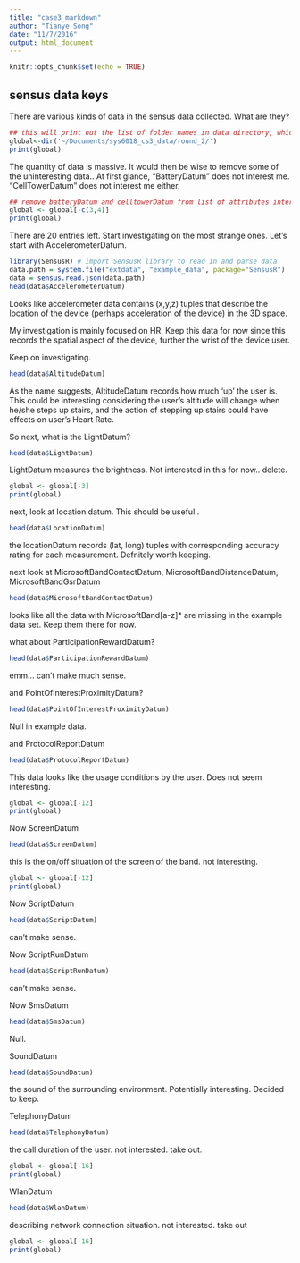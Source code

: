 ```yaml
---
title: "case3_markdown"
author: "Tianye Song"
date: "11/7/2016"
output: html_document
---
```


```r
knitr::opts_chunk$set(echo = TRUE)
```

## sensus data keys

There are various kinds of data in the sensus data collected. What are they?

```r
## this will print out the list of folder names in data directory, which gives some initial impression of the types of data. 
global<-dir('~/Documents/sys6018_cs3_data/round_2/') 
print(global)
```

The quantity of data is massive. It would then be wise to remove some of the uninteresting data..
At first glance, "BatteryDatum" does not interest me. "CellTowerDatum" does not interest me either.

```r
## remove batteryDatum and celltowerDatum from list of attributes interested in. 
global <- global[-c(3,4)]
print(global)
```

There are 20 entries left. Start investigating on the most strange ones.
Let's start with AccelerometerDatum.

```r
library(SensusR) # import SensusR library to read in and parse data
data.path = system.file("extdata", "example_data", package="SensusR")
data = sensus.read.json(data.path)
head(data$AccelerometerDatum)
```
 
Looks like accelerometer data contains (x,y,z) tuples that describe the location of the device (perhaps acceleration of the device) in the 3D space. 

My investigation is mainly focused on HR. Keep this data for now since this records the spatial aspect of the device, further the wrist of the device user.

Keep on investigating.
```r
head(data$AltitudeDatum)
```

As the name suggests, AltitudeDatum records how much 'up' the user is. This could be interesting considering the user's altitude will change when he/she steps up stairs, and the action of stepping up stairs could have effects on user's Heart Rate.

So next, what is the LightDatum?

```r
head(data$LightDatum)
```

LightDatum measures the brightness. Not interested in this for now.. delete.
```r
global <- global[-3]
print(global)
```

next, look at location datum. This should be useful..

```r
head(data$LocationDatum)
```

the locationDatum records (lat, long) tuples with corresponding accuracy rating for each measurement. Defnitely worth keeping. 

next look at MicrosoftBandContactDatum, MicrosoftBandDistanceDatum, MicrosoftBandGsrDatum
```r
head(data$MicrosoftBandContactDatum)  

```
looks like all the data with MicrosoftBand[a-z]* are missing in the example data set. Keep them there for now.

what about ParticipationRewardDatum?
```r
head(data$ParticipationRewardDatum)  
```
emm... can't make much sense.

and PointOfInterestProximityDatum?
```r
head(data$PointOfInterestProximityDatum)  
```
Null in example data.

and ProtocolReportDatum
```r
head(data$ProtocolReportDatum)  
```
This data looks like the usage conditions by the user. Does not seem interesting. 
```r
global <- global[-12]
print(global)
```

Now ScreenDatum
```r
head(data$ScreenDatum)  
```
this is the on/off situation of the screen of the band. not interesting. 

```r
global <- global[-12]
print(global)
```

Now ScriptDatum
```r
head(data$ScriptDatum)  
```

can't make sense.

Now ScriptRunDatum
```r
head(data$ScriptRunDatum)  
```

can't make sense.

Now SmsDatum
```r
head(data$SmsDatum)  
```
Null. 

SoundDatum
```r
head(data$SoundDatum)  
```
the sound of the surrounding environment. Potentially interesting. Decided to keep. 

TelephonyDatum
```r
head(data$TelephonyDatum)  
```
the call duration of the user. not interested. take out.
```r
global <- global[-16]
print(global)
```

WlanDatum
```r
head(data$WlanDatum)  
```
describing network connection situation. not interested. take out
```r
global <- global[-16]
print(global)
```
